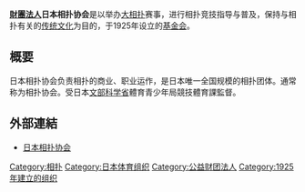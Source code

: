 '''[[財團法人|財團法人]]日本相扑协会'''是以举办[[大相扑|大相扑]]赛事，进行相扑竞技指导与普及，保持与相扑有关的[[传统|传统]][[文化|文化]]为目的，于1925年设立的[[基金会|基金会]]。

== 概要 ==
日本相扑协会负责相扑的商业、职业运作，是日本唯一全国规模的相扑团体。通常称为相扑协会。受日本[[文部科学省|文部科学省]]體育青少年局競技體育課監督。

==外部連結==
*[http://www.sumo.or.jp/ 日本相扑协会] {{Wayback|url=http://www.sumo.or.jp/ |date=20110225191105 }}

{{相撲}}
[[Category:相扑|Category:相扑]]
[[Category:日本体育组织|Category:日本体育组织]]
[[Category:公益财团法人|Category:公益财团法人]]
[[Category:1925年建立的组织|Category:1925年建立的组织]]